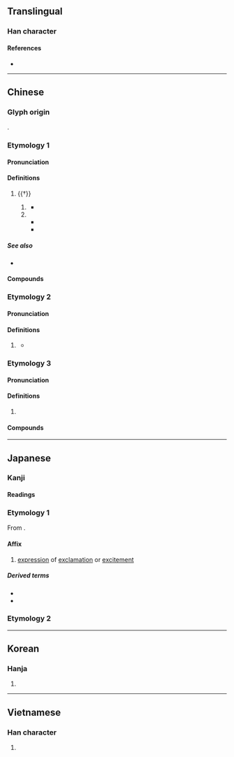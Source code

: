 {{also|或}}
{{character info}}
==Translingual==

===Han character===
{{Han char|rn=30|rad=口|as=06|sn=9|four=43650|canj=JIR|ids=⿹𢦏口}}

====References====
* {{Han ref|kx=0189.080|dkj=03596|dj=0408.140|hdz=10611.070|uh=54C9|ud=21705|bh=AB76|bd=43894}}

----

==Chinese==

===Glyph origin===
{{Han etym}}
{{Han compound|口|𢦏|c1=s|c2=p|ls=psc}}.

===Etymology 1===
{{zh-forms|alt=㦲,㢤,𠳆}}

====Pronunciation====
{{zh-pron
|m=zāi
|c=zoi1
|h=pfs=
|md=
|mn=chai
|w=1tse
|mc=y
|oc=y
|cat=part
}}

====Definitions====
{{zh-hanzi}}

# {{†}} {{n-g|grammatical particle indicating [[emphasis]]}}
## {{n-g|sentence-medial particle indicating [[inverted]] [[construction]] for the emphasis of the [[predicate]]}}
##: {{zh-x|大 哉 斯 言！|How great, these words!|CL}}
##* {{zh-x|子-路 曰：「有 是 哉，子 之 迂 也！奚 其 正？」子曰：「野 哉 ^由 也！君子 於 其 所-不知，蓋 闕如 也。」|"So! indeed!" said Zilu, "You are wide of the mark! Why must there be such rectification?" The Master said, "How uncultivated you are, Zhongyou! A superior man, in regard to what he does not know, shows a cautious reserve."|ref=Analects}}
## {{n-g|sentence-final particle indicating [[exclamation]], emphasis, or strong [[intention]]}}
##* {{zh-x|子曰：「默 而 識{zhì}-之，學.而.不厭，誨人.不倦，何 有-於-我 哉？」|The Master said, "The silent treasuring up of knowledge; learning without satiety; and instructing others without being wearied - which one of these things belongs to me?"|ref=Analects}}
##* {{zh-x|欽 念 哉！欽 念 哉！|Be reverent and remember this!|ref=Shiji}}

=====See also=====
* {{zh-l|兮}}

====Compounds====
{{zh-der|哀哉|哉生魄|善哉|何哉|優哉游哉|悠哉悠哉|怪哉|得其所哉|悠哉|嗚呼哀哉|哉生明|唐哉皇哉|何足道哉|於呼哀哉*|郁哉}}

===Etymology 2===
{{zh-forms|alt=者}}
{{rfe|zh}}

====Pronunciation====
{{zh-pron
|w=0tse,0zeq
|cat=part
}}

====Definitions====
{{zh-hanzi}}

# {{lb|zh|Wu}} {{n-g|Used after a verb to indicate [[perfective aspect]] (action completion)}} {{rfv-sense|wuu}}
#* {{zh-x|打 勿得 哉！|Do not fight!|SH|tr=2tan veq teq+0tse|ref='''1892''', {{w2|zh|韓邦慶}} ({{w|Han Bangqing}}), {{w2|zh|pref=《|s:海上花列傳|海上花列傳|suf=》}}}}

===Etymology 3===
{{zh-forms}}

====Pronunciation====
{{zh-pron
|mn=chài
|cat=
}}{{attn|nan|topic=part-of-speech: suffix?}}

====Definitions====
{{zh-hanzi}}

# {{lb|zh|Min Nan}} {{zh-only|佳哉}}

====Compounds====
{{zh-der|佳哉|好佳哉}}

----

==Japanese==

===Kanji===
{{ja-kanji|grade=|rs=口06}}

====Readings====
{{ja-readings
|goon=さい, せ
|kanon=さい
|kun=かな-, や-, か-
|nanori=えい, き, すけ, ちか, とし, はじめ
}}

===Etymology 1===
{{ja-kanjitab|yomi=o|さい}}

From {{der|ja|ltc|sort=さい|-}} {{ltc-l|哉}}.

====Affix====
{{ja-pos|affix|さい}}

# [[expression]] of [[exclamation]] or [[excitement]]

=====Derived terms=====
* {{ja-r|快%哉|かい%さい}}
* {{ja-r|善%哉|ぜん%ざい}}

===Etymology 2===
{{ja-kanjitab|yomi=k|かな}}
{{ja-see|かな}}

----

==Korean==

===Hanja===
{{ko-hanja|재}}

# {{rfdef|ko|sort=口06}}

----

==Vietnamese==

===Han character===
{{vi-readings|readings=tai,tơi|rs=口06}}

# {{rfdef|vi}}